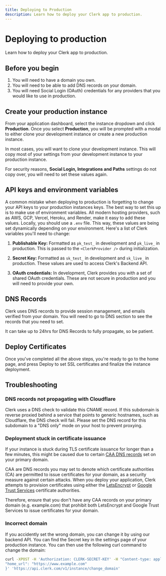 ```yaml
---
title: Deploying to Production
description: Learn how to deploy your Clerk app to production.
---
```


# Deploying to production

Learn how to deploy your Clerk app to production.

## Before you begin
1. You will need to have a domain you own.
2. You will need to be able to add DNS records on your domain.
3. You will need Social Login (OAuth) credentials for any providers that you would like to use in production.

## Create your production instance

From your application dashboard, select the instance dropdown and click **Production**. Once you select **Production**, you will be prompted with a modal to either clone your development instance or create a new production instance.

<Images
width={1200}
height={675}
  src="/docs/images/production/production-modal.png"
  alt="Production Modal"
/>

In most cases, you will want to clone your development instance. This will copy most of your settings from your development instance to your production instance.

<Callout type="warning">For security reasons, **Social Login, Integrations and Paths** settings do not copy over, you will need to set these values again.</Callout>

## API keys and environment variables

A common mistake when deploying to production is forgetting to change your API keys to your production instances keys. The best way to set this up is to make use of environment variables. All modern hosting providers, such as AWS, GCP, Vercel, Heroku, and Render, make it easy to add these values. Locally, you should use a `.env` file. This way, these values are being set dynamically depending on your environment. Here's a list of Clerk variables you'll need to change:

1. **Publishable Key:** Formatted as `pk_test_` in development and `pk_live_` in production. This is passed to the `<ClerkProvider />` during initialization.

2. **Secret Key:** Formatted as `sk_test_` in development and `sk_live_` in production. These values are used to access Clerk's Backend API.

3. **OAuth credentials:** In development, Clerk provides you with a set of shared OAuth credentials. These are not secure in production and you will need to provide your own.​

## DNS Records

Clerk uses DNS records to provide session management, and emails verified from your domain. You will need to go to DNS section to see the records that you need to set.

<Callout type="info">It can take up to 24hrs for DNS Records to fully propagate, so be patient.</Callout>

<Images
  width={1200}
  height={675}
  src="/docs/images/production/production-dns.png"
  alt="Production DNS Records"
/>

## Deploy Certificates
Once you've completed all the above steps, you're ready to go to the home page, and press Deploy to set SSL certificates and finalize the instance deployment.

<Images
  width={1200}
  height={675}
  src="/docs/images/production/production-certificate.png"
  alt="Production Certificate Records"
/>


## Troubleshooting

### DNS records not propagating with Cloudflare

Clerk uses a DNS check to validate this CNAME record. If this subdomain is reverse proxied behind a service that points to generic hostnames, such as Cloudflare, the DNS check will fail. Please set the DNS record for this subdomain to a "DNS only" mode on your host to prevent proxying.

### Deployment stuck in certificate issuance

If your instance is stuck during TLS certificate issuance for longer than a few minutes, this might be caused due to certain [CAA DNS records](https://en.wikipedia.org/wiki/DNS_Certification_Authority_Authorization) set on your primary domain.

CAA are DNS records you may set to denote which certificate authorities (CA) are permitted to issue certificates for your domain, as a security measure against certain attacks. When you deploy your application, Clerk attempts to provision certificates using either the [LetsEncrypt](https://letsencrypt.org/) or [Google Trust Services](https://pki.goog/) certificate authorities.

Therefore, ensure that you don't have any CAA records on your primary domain (e.g. example.com) that prohibit both LetsEncrypt and Google Trust Services to issue certificates for your domain.

### Incorrect domain

If you accidently set the wrong domain, you can change it by using our backend API. You can find the Secret key in the settings page of your production instance. You can then use the following curl command to change the domain:

```bash
curl -XPOST -H 'Authorization: CLERK-SECRET-KEY' -H "Content-type: application/json" -d '{
"home_url": "https://www.example.com"
}' 'https://api.clerk.com/v1/instance/change_domain'
```
